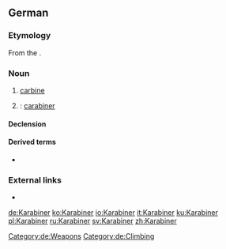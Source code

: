 {{also|karabiner}}
==German==

===Etymology===
From the {{etyl|fr|de}} {{term|carabine|lang=fr}}.

===Noun===
{{de-noun|m|Karabiners|Karabiner}}

# [[carbine]]
# {{non-gloss definition|short for}} {{term|Karabinerhaken|lang=de}}: [[carabiner]]

====Declension====
{{de-decl-noun-m|s|}}

====Derived terms====
* {{l|de|Karabinerhaken}}

===External links===
* {{pedia|lang=de}}

[[Category:de:Weapons]]
[[Category:de:Climbing]]

[[de:Karabiner]]
[[ko:Karabiner]]
[[io:Karabiner]]
[[it:Karabiner]]
[[ku:Karabiner]]
[[pl:Karabiner]]
[[ru:Karabiner]]
[[sv:Karabiner]]
[[zh:Karabiner]]